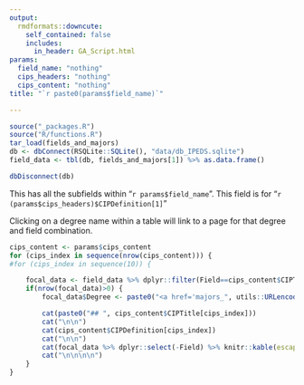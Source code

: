 ```yaml
---
output:
  rmdformats::downcute:
    self_contained: false
    includes:
      in_header: GA_Script.html
params:
  field_name: "nothing"
  cips_headers: "nothing"
  cips_content: "nothing"
title: "`r paste0(params$field_name)`"

---
```



```r
source("_packages.R")
source("R/functions.R")
tar_load(fields_and_majors)
db <- dbConnect(RSQLite::SQLite(), "data/db_IPEDS.sqlite")
field_data <- tbl(db, fields_and_majors[1]) %>% as.data.frame()

dbDisconnect(db)
```

This has all the subfields within "`r params$field_name`". This field is for "`r (params$cips_headers)$CIPDefinition[1]`"

Clicking on a degree name within a table will link to a page for that degree and field combination.

```r
cips_content <- params$cips_content
for (cips_index in sequence(nrow(cips_content))) {
#for (cips_index in sequence(10)) {

	focal_data <- field_data %>% dplyr::filter(Field==cips_content$CIPTitle[cips_index]) 
	if(nrow(focal_data)>0) {		
		focal_data$Degree <- paste0("<a href='majors_", utils::URLencode(gsub(" ", "", focal_data$Degree)), "_", utils::URLencode( gsub('/', "_",gsub(",", "_", gsub(" ", "", focal_data$Field)))) ,".html'>", focal_data$Degree, "</a>")

		cat(paste0("## ", cips_content$CIPTitle[cips_index]))
		cat("\n\n")
		cat(cips_content$CIPDefinition[cips_index])
		cat("\n\n")
		cat(focal_data %>% dplyr::select(-Field) %>% knitr::kable(escape=FALSE) %>%  kableExtra::kable_styling(bootstrap_options = c("striped", "hover", "condensed")))
		cat("\n\n\n\n")
	}
}

```
